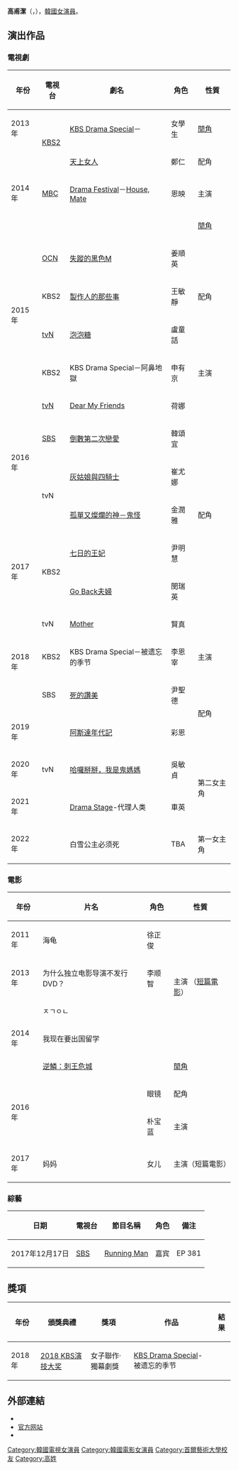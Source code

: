 {{藝人
|姓名 = 高甫潔
|類型 = 女演員
|圖片 = 
|圖片尺寸 = 
|圖片簡介 = 
|本名 = 
|外文名 = 고보결
|外文 = ko
|羅馬拼音 = Ko Bo Gyeol
|英文名 =
|暱稱 =
|其他藝名 = 
|國籍 = {{ROK}}
|出生日期 = {{birth_date_and_age|1988|5|2}}
|出生地點 = {{KOR}}
|宗教信仰 = 
|語言 = [[韓語|韓語]]
|職業 = [[演員|演員]]
|教育程度 = [[首爾藝術大學|首爾藝術大學]]表演系[[學士|學士]]
|出道作 = 短篇電影《海龟》
|出道日期 = 2011年
|代表作 = 《哈囉掰掰，我是鬼媽媽》
|活躍年代 =
|唱片公司 = 
|經紀公司 = [[HB_Entertainment|HB Entertainment]]（2015年-2020年）<br>[[HiSTORY_D&C|HiSTORY D&C]]（2020年-
|相關團體 = 
|網站 = [https://www.hi-story.co.kr/%EC%95%84%ED%8B%B0%EC%8A%A4%ED%8A%B8/%EA%B3%A0%EB%B3%B4%EA%B2%B0/ 官方网站]
}}

'''高甫潔'''（{{lang-ko|'''고보결'''}}，{{bd|1988年|5月2日}}），[[韓國|韓國]][[女演員|女演員]]。

== 演出作品 ==
=== 電視劇 ===
{|class="wikitable" style="text-align:center" width="65%"
|-
!'''年份'''!!'''電視台'''!!'''劇名'''!!'''角色'''!!'''性質'''
|-
| 2013年 || rowspan=2|[[KBS第2频道|KBS2]] || [[KBS_Drama_Special|KBS Drama Special]]－{{link-ko|青春期集成曲|사춘기 메들리}} || 女學生 || [[閒角|閒角]]
|-
| rowspan=3|2014年 || [[天上女人|天上女人]] || 鄭仁 ||  配角
|-
| [[文化廣播_(韓國)|MBC]] || [[Drama_Festival|Drama Festival]]－[[Drama_Festival#第二季|House, Mate]] || 恩映 || 主演
|-
| {{link-ko|MBC Every1|MBC Every 1}}  || {{link-ko|爱情频率 37.2|사랑_주파수_37.2}} || || [[閒角|閒角]]
|-
| rowspan=4|2015年 || [[OCN_(頻道)|OCN]] || [[失蹤的黑色M|失蹤的黑色M]] || 姜順英 || rowspan=3| 配角
|-
| KBS2 || [[製作人的那些事|製作人的那些事]] || 王敏靜 
|-
| [[tvN|tvN]] ||  [[泡泡糖_(電視劇)|泡泡糖]] ||  盧童話 
|-
| KBS2 || KBS Drama Special－阿鼻地獄 || 申有京 || 主演
|-
| rowspan=4|2016年 || [[tvN|tvN]] || [[Dear_My_Friends|Dear My Friends]] || 荷娜 || rowspan=7|配角
|-
| [[SBS株式會社|SBS]] || [[倒數第二次戀愛_(韓國電視劇)|倒數第二次戀愛]] || 韓頌宜 
|-
| rowspan=2|tvN || [[灰姑娘與四騎士|灰姑娘與四騎士]] || 崔尤娜  
|-
| [[孤單又燦爛的神－鬼怪|孤單又燦爛的神－鬼怪]] || 金潤雅 
|-
| rowspan=2|2017年 || rowspan=2|KBS2 || [[七日的王妃|七日的王妃]] || 尹明慧 
|-
| [[Go_Back夫婦|Go Back夫婦]] || 閔瑞英 
|-
| rowspan=3|2018年 || tvN || [[Mother_(韓國電視劇)|Mother]] || 賢真 
|-
| KBS2 || KBS Drama Special－被遗忘的季节 || 李恩宰 || 主演
|-
| SBS || [[死的讚美|死的讚美]] || 尹聖德 || rowspan=2|配角
|-
| 2019年 || rowspan=3|tvN || [[阿斯達年代記|阿斯達年代記]] || 彩恩 
|-
| 2020年 || [[哈囉掰掰，我是鬼媽媽|哈囉掰掰，我是鬼媽媽]] || 吳敏貞 ||  rowspan=2|第二女主角
|-
| 2021年 || [[TvN_Drama_Stage|Drama Stage]]-代理人类 || 車英 
|-
| 2022年 || {{link-ko|wavve|wavve}} || 白雪公主必须死 || TBA || 第一女主角
|}

=== 電影 ===
{|class="wikitable" style="text-align:center" width="65%"
|-
!'''年份'''!!'''片名'''!!'''角色'''!!'''性質'''
|-
| 2011年 || 海龟 || 徐正俊 || rowspan=4| 主演 （[[短篇電影|短篇電影]]）
|-
| 2013年 || 为什么独立电影导演不发行DVD？|| 李顺智 
|-
| rowspan=3| 2014年 || ㅈㄱㅇㄴ 
|-
|  我现在要出国留学 
|-
| [[逆鱗：刺王危城|逆鱗：刺王危城]] || || [[閒角|閒角]]
|-
| rowspan=2| 2016年 || {{link-ko|谢幕|커튼콜_(2016년_영화)}} || 眼镜 || 配角
|-
| {{link-ko|爷爷（韩国电影）|그랜드파더}} || 朴宝蓝 || 主演
|-
| 2017年 || 妈妈 || 女儿 || 主演（短篇電影）
|}

=== 綜藝 ===
{|class="wikitable" style="text-align:center" width="65%"
|-
!'''日期'''!!'''電視台'''!!'''節目名稱'''!!'''角色'''!!'''備注'''
|-
| 2017年12月17日 || [[SBS株式會社|SBS]] || [[Running_Man|Running Man]] || rowspan=2|嘉宾 || EP 381
|}


== 獎項 ==
{|class="wikitable" style="text-align:center" width="65%"
|-
!'''年份'''!!'''頒獎典禮'''!!'''獎項'''!!'''作品'''!!'''結果'''
|-
| 2018年 || [[2018_KBS演技大奖|2018 KBS演技大奖]] || 女子聯作·獨幕劇獎 || [[KBS_Drama_Special|KBS Drama Special]]-被遗忘的季节 || {{nom}}
|}


== 外部連結 ==
*{{Instagram|gobogyeol}}
*[https://www.hi-story.co.kr/%EC%95%84%ED%8B%B0%EC%8A%A4%ED%8A%B8/%EA%B3%A0%EB%B3%B4%EA%B2%B0/ 官方网站] {{Wayback|url=https://www.hi-story.co.kr/%EC%95%84%ED%8B%B0%EC%8A%A4%ED%8A%B8/%EA%B3%A0%EB%B3%B4%EA%B2%B0/ |date=20211206053748 }}
* {{IMDb name|8731490}}


{{HiSTORY D&C}}
{{DEFAULTSORT: Ko Bo Gyeol}}
[[Category:韓國電視女演員|Category:韓國電視女演員]]
[[Category:韓國電影女演員|Category:韓國電影女演員]]
[[Category:首爾藝術大學校友|Category:首爾藝術大學校友]]
[[Category:高姓|Category:高姓]]